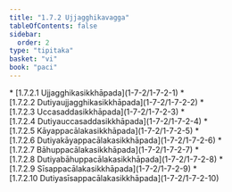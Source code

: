 ```yaml
---
title: "1.7.2 Ujjagghikavagga"
tableOfContents: false
sidebar:
  order: 2
type: "tipitaka"
basket: "vi"
book: "paci"
---
```



<DynamicBreadcrumb />



<TableOfContents book="paci" section="1.7.2">
* [1.7.2.1 Ujjagghikasikkhāpada](1-7-2/1-7-2-1)
* [1.7.2.2 Dutiyaujjagghikasikkhāpada](1-7-2/1-7-2-2)
* [1.7.2.3 Uccasaddasikkhāpada](1-7-2/1-7-2-3)
* [1.7.2.4 Dutiyauccasaddasikkhāpada](1-7-2/1-7-2-4)
* [1.7.2.5 Kāyappacālakasikkhāpada](1-7-2/1-7-2-5)
* [1.7.2.6 Dutiyakāyappacālakasikkhāpada](1-7-2/1-7-2-6)
* [1.7.2.7 Bāhuppacālakasikkhāpada](1-7-2/1-7-2-7)
* [1.7.2.8 Dutiyabāhuppacālakasikkhāpada](1-7-2/1-7-2-8)
* [1.7.2.9 Sīsappacālakasikkhāpada](1-7-2/1-7-2-9)
* [1.7.2.10 Dutiyasīsappacālakasikkhāpada](1-7-2/1-7-2-10)
</TableOfContents>